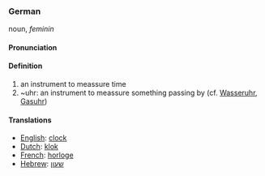 ===German===
noun, ''feminin'' 

====Pronunciation====


====Definition====
# an instrument to meassure time
# ~uhr: an instrument to meassure something passing by (cf. [[Wasser-uhr|Wasseruhr]], [[Gas-uhr|Gasuhr]])
====Translations====

*[[English]]: [[clock]]
*[[Dutch]]: [[klok]]
*[[French]]: [[horloge]]
*[[Hebrew]]: [[שעון]]